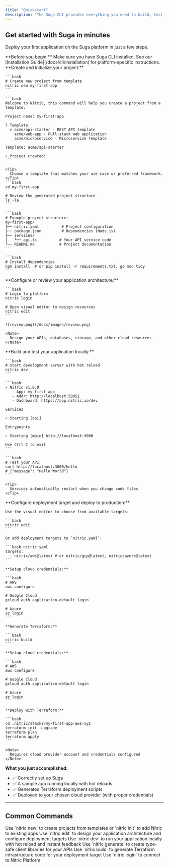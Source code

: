 ```yaml
---
title: "Quickstart"
description: "The Suga CLI provides everything you need to build, test, and deploy cloud-native applications."
---
```


## Get started with Suga in minutes

Deploy your first application on the Suga platform in just a few steps.

<Note>
  **Before you begin:** Make sure you have Suga CLI installed. See our [Installation Guide](/docs/cli/installation) for platform-specific instructions.
</Note>

<AccordionGroup>
  <Accordion title="Setup" defaultOpen icon="rocket">
    **Create and initialize your project:**

    ```bash
    # Create new project from template
    nitric new my-first-app
    ```

    ```bash
    Welcome to Nitric, this command will help you create a project from a template.
    
    Project name: my-first-app
    
    ? Template: 
      > acme/api-starter - REST API template
        acme/web-app - Full-stack web application
        acme/microservice - Microservice template
    
    Template: acme/api-starter
    
    ✓ Project created!
    ```

    <Tip>
      Choose a template that matches your use case or preferred framework.
    </Tip>
    ```bash
    cd my-first-app
    
    # Review the generated project structure
    ls -la
    ```

    ```bash
    # Example project structure:
    my-first-app/
    ├── nitric.yaml          # Project configuration
    ├── package.json         # Dependencies (Node.js)
    ├── services/
    │   └── api.ts          # Your API service code
    └── README.md           # Project documentation
    ```

    ```bash
    # Install dependencies
    npm install  # or pip install -r requirements.txt, go mod tidy
    ```
  </Accordion>
  <Accordion title="Design" icon="pen-to-square">
    **Configure or review your application architecture:**

    ```bash
    # Login to platform
    nitric login
    
    # Open visual editor to design resources
    nitric edit
    ```

    ![review.png](/docs/images/review.png)

    <Note>
      Design your APIs, databases, storage, and other cloud resources
    </Note>
  </Accordion>
  <Accordion title="Develop" icon="code">
    **Build and test your application locally:**

    ```bash
    # Start development server with hot reload
    nitric dev
    ```

    ```bash
    ⚡ Nitric v1.0.0
       - App: my-first-app
       - Addr: http://localhost:50051
       - Dashboard: https://app.nitric.io/dev
    
    Services
    
    ✓ Starting [api]
    
    Entrypoints
    
    ✓ Starting [main] http://localhost:3000
    
    Use Ctrl-C to exit
    ```

    ```bash
    # Test your API
    curl http://localhost:3000/hello
    # {"message": "Hello World"}
    ```

    <Tip>
      Services automatically restart when you change code files
    </Tip>
  </Accordion>
  <Accordion title="Deploy" icon="cloud">
    **Configure deployment target and deploy to production:**

    Use the visual editor to choose from available targets:

    ```bash
    nitric edit
    ```

    Or add deployment targets to `nitric.yaml`:

    ```bash nitric.yaml
    targets:
      - nitric/aws@latest # or nitric/gcp@latest, nitric/azure@latest
    ```

    **Setup cloud credentials:**

    ```bash
    # AWS
    aws configure
    
    # Google Cloud
    gcloud auth application-default login
    
    # Azure
    az login
    ```

    **Generate Terraform:**

    ```bash
    nitric build
    ```

    **Setup cloud credentials:**

    ```bash
    # AWS
    aws configure
    
    # Google Cloud
    gcloud auth application-default login
    
    # Azure
    az login
    ```

    **Deploy with Terraform:**

    ```bash
    cd .nitric/stacks/my-first-app-aws-xyz
    terraform init -upgrade
    terraform plan
    terraform apply
    ```

    <Note>
      Requires cloud provider account and credentials configured
    </Note>
  </Accordion>
</AccordionGroup>

**What you just accomplished:**

- ✅ Correctly set up Suga
- ✅ A sample app running locally with hot reloads
- ✅ Generated Terraform deployment scripts
- ✅ Deployed to your chosen cloud provider (with proper credentials)

---

## Common Commands

<CardGroup cols={2}>
  <Card title="Create Projects" icon="folder" href="/cli/new.mdx">
    Use `nitric new` to create projects from templates or `nitric init` to add Nitric to existing apps
  </Card>
  <Card title="Visual Editor" icon="pen-to-square" href="./cli/edit.mdx">
    Use `nitric edit` to design your application architecture and configure deployment targets
  </Card>
  <Card title="Local Development" icon="play" href="./cli/dev.mdx">
    Use `nitric dev` to run your application locally with hot reload and instant feedback
  </Card>
  <Card title="Generate Clients" icon="code" href="./cli/generate.mdx">
    Use `nitric generate` to create type-safe client libraries for your APIs
  </Card>
  <Card title="Generate Terraform" icon="hammer" href="./cli/generate.mdx">
    Use `nitric build` to generate Terraform infrastructure code for your deployment target
  </Card>
  <Card title="Team Authentication" icon="key" href="./cli/login.mdx">
    Use `nitric login` to connect to Nitric Platform
  </Card>
</CardGroup>